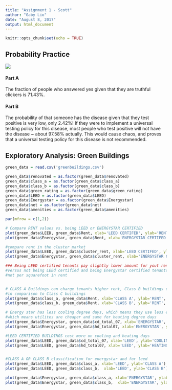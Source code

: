```yaml
---
title: "Assignment 1 - Scott"
author: "Gaby Lio"
date: "August 8, 2017"
output: html_document
---
```



```r
knitr::opts_chunk$set(echo = TRUE)

```
## Probability Practice
![](image_01.png)

#### Part A
The fraction of people who answered yes given that they are truthful clickers is 71.43%.

#### Part B
The probability of that someone has the disease given that they test positive is very low, only 2.42%! If they were to implement a universal testing policy for this disease, most people who test positive will not have the disease ~ about 97.58% actually. This would cause chaos, and proves that a universal testing policy for this disease is not recommended. 

## Exploratory Analysis: Green Buildings

```r
green_data = read.csv('greenbuildings.csv')

green_data$renovated = as.factor(green_data$renovated)
green_data$class_a = as.factor(green_data$class_a)
green_data$class_b = as.factor(green_data$class_b)
green_data$green_rating = as.factor(green_data$green_rating)
green_data$LEED = as.factor(green_data$LEED)
green_data$Energystar = as.factor(green_data$Energystar)
green_data$net = as.factor(green_data$net)
green_data$amenities = as.factor(green_data$amenities)

par(mfrow = c(1,2))

# Compare RENT values vs. being LEED or ENERGYSTAR CERTIFIED 
plot(green_data$LEED, green_data$Rent, xlab='LEED CERTIFED', ylab='RENT', col='pink')
plot(green_data$Energystar, green_data$Rent, xlab='ENERGYSTAR CERTIFED', ylab='RENT', col='pink')

#compare rent in the cluster market
plot(green_data$LEED, green_data$cluster_rent, xlab='LEED CERTIFED', ylab='CLUSTER RENT', col='pink')
plot(green_data$Energystar, green_data$cluster_rent, xlab='ENERGYSTAR CERTIFED', ylab='CLUSTER RENT', col='pink')

### Being LEED certified tenants pay slightly lower amount for yout rent per square foot
#versus not being LEEd certified and being Energystar certified tenants pay more than if you are
#not per squarefoot in rent 


# CLASS A Buildings can charge tenants higher rent, Class B buildings cannot
#in comparison to Class C buildings
plot(green_data$class_a, green_data$Rent, xlab='CLASS A', ylab='RENT', col='light blue')
plot(green_data$class_b, green_data$Rent, xlab='CLASS B', ylab='RENT', col='light green')

# Energy star has less cooling degree days, which means they use less energy
#which means utilites are cheaper and same for heating degree days
plot(green_data$Energystar, green_data$cd_total_07, xlab='ENERGYSTAR', ylab='COOLING DEGREE DAYS', col='grey')
plot(green_data$Energystar, green_data$hd_total07, xlab='ENERGYSTAR', ylab='HEATING DEGREE DAYS', col='yellow')

#LEED CERTIFIED BUILDINGS cost more on cooling and heating days
plot(green_data$LEED, green_data$cd_total_07, xlab='LEED', ylab='COOLING DEGREE DAYS', col='grey')
plot(green_data$LEED, green_data$hd_total07, xlab='LEED', ylab='HEATING DEGREE DAYS', col='burlywood')


#CLASS A OR CLASS B classification for energystar and for leed
plot(green_data$LEED, green_data$class_a, xlab='LEED', ylab='CLASS A')
plot(green_data$LEED, green_data$class_b,  xlab='LEED', ylab='CLASS B')

plot(green_data$Energystar, green_data$class_a, xlab='ENERGYSTAR', ylab='CLASS A')
plot(green_data$Energystar, green_data$class_b,  xlab='ENERGYSTAR', ylab='CLASS B')
```



```r

```

